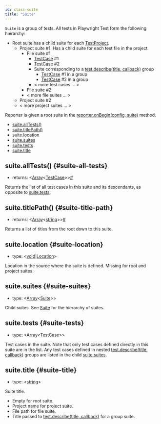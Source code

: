 ```yaml
---
id: class-suite
title: "Suite"
---
```


`Suite` is a group of tests. All tests in Playwright Test form the following hierarchy:
* Root suite has a child suite for each [TestProject].
  * Project suite #1. Has a child suite for each test file in the project.
    * File suite #1
      * [TestCase] #1
      * [TestCase] #2
      * Suite corresponding to a [test.describe(title, callback)](./api/class-test.mdx#test-describe) group
        * [TestCase] #1 in a group
        * [TestCase] #2 in a group
      * < more test cases ... >
    * File suite #2
    * < more file suites ... >
  * Project suite #2
  * < more project suites ... >

Reporter is given a root suite in the [reporter.onBegin(config, suite)](./api/class-reporter.mdx#reporter-on-begin) method.


- [suite.allTests()](./api/class-suite.mdx#suite-all-tests)
- [suite.titlePath()](./api/class-suite.mdx#suite-title-path)
- [suite.location](./api/class-suite.mdx#suite-location)
- [suite.suites](./api/class-suite.mdx#suite-suites)
- [suite.tests](./api/class-suite.mdx#suite-tests)
- [suite.title](./api/class-suite.mdx#suite-title)

## suite.allTests() {#suite-all-tests}
- returns:<a aria-hidden="true" tabindex="-1" class="list-anchor-link" id="suite-all-tests-return"/> &#60;[Array]<[TestCase]>&#62;<a href="#suite-all-tests-return" class="list-anchor">#</a>

Returns the list of all test cases in this suite and its descendants, as opposite to [suite.tests](./api/class-suite.mdx#suite-tests).

## suite.titlePath() {#suite-title-path}
- returns:<a aria-hidden="true" tabindex="-1" class="list-anchor-link" id="suite-title-path-return"/> &#60;[Array]<[string]>&#62;<a href="#suite-title-path-return" class="list-anchor">#</a>

Returns a list of titles from the root down to this suite.

## suite.location {#suite-location}
- type: &#60;[void]|[Location]&#62;

Location in the source where the suite is defined. Missing for root and project suites.

## suite.suites {#suite-suites}
- type: &#60;[Array]<[Suite]>&#62;

Child suites. See [Suite] for the hierarchy of suites.

## suite.tests {#suite-tests}
- type: &#60;[Array]<[TestCase]>&#62;

Test cases in the suite. Note that only test cases defined directly in this suite are in the list. Any test cases defined in nested [test.describe(title, callback)](./api/class-test.mdx#test-describe) groups are listed in the child [suite.suites](./api/class-suite.mdx#suite-suites).

## suite.title {#suite-title}
- type: &#60;[string]&#62;

Suite title.
* Empty for root suite.
* Project name for project suite.
* File path for file suite.
* Title passed to [test.describe(title, callback)](./api/class-test.mdx#test-describe) for a group suite.

[Accessibility]: ./api/class-accessibility.mdx "Accessibility"
[Android]: ./api/class-android.mdx "Android"
[AndroidDevice]: ./api/class-androiddevice.mdx "AndroidDevice"
[AndroidInput]: ./api/class-androidinput.mdx "AndroidInput"
[AndroidSocket]: ./api/class-androidsocket.mdx "AndroidSocket"
[AndroidWebView]: ./api/class-androidwebview.mdx "AndroidWebView"
[APIRequest]: ./api/class-apirequest.mdx "APIRequest"
[APIRequestContext]: ./api/class-apirequestcontext.mdx "APIRequestContext"
[ApiResponse]: ./api/class-apiresponse.mdx "ApiResponse"
[Browser]: ./api/class-browser.mdx "Browser"
[BrowserContext]: ./api/class-browsercontext.mdx "BrowserContext"
[BrowserServer]: ./api/class-browserserver.mdx "BrowserServer"
[BrowserType]: ./api/class-browsertype.mdx "BrowserType"
[CDPSession]: ./api/class-cdpsession.mdx "CDPSession"
[ConsoleMessage]: ./api/class-consolemessage.mdx "ConsoleMessage"
[Coverage]: ./api/class-coverage.mdx "Coverage"
[Dialog]: ./api/class-dialog.mdx "Dialog"
[Download]: ./api/class-download.mdx "Download"
[Electron]: ./api/class-electron.mdx "Electron"
[ElectronApplication]: ./api/class-electronapplication.mdx "ElectronApplication"
[ElementHandle]: ./api/class-elementhandle.mdx "ElementHandle"
[FileChooser]: ./api/class-filechooser.mdx "FileChooser"
[Frame]: ./api/class-frame.mdx "Frame"
[JSHandle]: ./api/class-jshandle.mdx "JSHandle"
[Keyboard]: ./api/class-keyboard.mdx "Keyboard"
[Locator]: ./api/class-locator.mdx "Locator"
[Logger]: ./api/class-logger.mdx "Logger"
[Mouse]: ./api/class-mouse.mdx "Mouse"
[Page]: ./api/class-page.mdx "Page"
[Playwright]: ./api/class-playwright.mdx "Playwright"
[Request]: ./api/class-request.mdx "Request"
[Response]: ./api/class-response.mdx "Response"
[Route]: ./api/class-route.mdx "Route"
[Selectors]: ./api/class-selectors.mdx "Selectors"
[TimeoutError]: ./api/class-timeouterror.mdx "TimeoutError"
[Touchscreen]: ./api/class-touchscreen.mdx "Touchscreen"
[Tracing]: ./api/class-tracing.mdx "Tracing"
[Video]: ./api/class-video.mdx "Video"
[WebSocket]: ./api/class-websocket.mdx "WebSocket"
[Worker]: ./api/class-worker.mdx "Worker"
[Fixtures]: ./api/class-fixtures.mdx "Fixtures"
[Test]: ./api/class-test.mdx "Test"
[TestConfig]: ./api/class-testconfig.mdx "TestConfig"
[TestError]: ./api/class-testerror.mdx "TestError"
[TestInfo]: ./api/class-testinfo.mdx "TestInfo"
[TestOptions]: ./api/class-testoptions.mdx "TestOptions"
[TestProject]: ./api/class-testproject.mdx "TestProject"
[WorkerInfo]: ./api/class-workerinfo.mdx "WorkerInfo"
[Location]: ./api/class-location.mdx "Location"
[Reporter]: ./api/class-reporter.mdx "Reporter"
[Suite]: ./api/class-suite.mdx "Suite"
[TestCase]: ./api/class-testcase.mdx "TestCase"
[TestResult]: ./api/class-testresult.mdx "TestResult"
[TestStep]: ./api/class-teststep.mdx "TestStep"
[Element]: https://developer.mozilla.org/en-US/docs/Web/API/element "Element"
[EvaluationArgument]: ./core-concepts.mdx#evaluation-argument "EvaluationArgument"
[Promise]: https://developer.mozilla.org/en-US/docs/Web/JavaScript/Reference/Global_Objects/Promise "Promise"
[iterator]: https://developer.mozilla.org/en-US/docs/Web/JavaScript/Reference/Iteration_protocols "Iterator"
[origin]: https://developer.mozilla.org/en-US/docs/Glossary/Origin "Origin"
[selector]: https://developer.mozilla.org/en-US/docs/Web/CSS/CSS_Selectors "selector"
[Serializable]: https://developer.mozilla.org/en-US/docs/Web/JavaScript/Reference/Global_Objects/JSON/stringify#Description "Serializable"
[UIEvent.detail]: https://developer.mozilla.org/en-US/docs/Web/API/UIEvent/detail "UIEvent.detail"
[UnixTime]: https://en.wikipedia.org/wiki/Unix_time "Unix Time"
[xpath]: https://developer.mozilla.org/en-US/docs/Web/XPath "xpath"

[Array]: https://developer.mozilla.org/en-US/docs/Web/JavaScript/Reference/Global_Objects/Array "Array"
[boolean]: https://developer.mozilla.org/en-US/docs/Web/JavaScript/Data_structures#Boolean_type "Boolean"
[Buffer]: https://nodejs.org/api/buffer.html#buffer_class_buffer "Buffer"
[ChildProcess]: https://nodejs.org/api/child_process.html "ChildProcess"
[Error]: https://nodejs.org/api/errors.html#errors_class_error "Error"
[EventEmitter]: https://nodejs.org/api/events.html#events_class_eventemitter "EventEmitter"
[function]: https://developer.mozilla.org/en-US/docs/Web/JavaScript/Reference/Global_Objects/Function "Function"
[Map]: https://developer.mozilla.org/en-US/docs/Web/JavaScript/Reference/Global_Objects/Map "Map"
[null]: https://developer.mozilla.org/en-US/docs/Web/JavaScript/Reference/Global_Objects/null "null"
[number]: https://developer.mozilla.org/en-US/docs/Web/JavaScript/Data_structures#Number_type "Number"
[Object]: https://developer.mozilla.org/en-US/docs/Web/JavaScript/Reference/Global_Objects/Object "Object"
[Promise]: https://developer.mozilla.org/en-US/docs/Web/JavaScript/Reference/Global_Objects/Promise "Promise"
[Readable]: https://nodejs.org/api/stream.html#stream_class_stream_readable "Readable"
[RegExp]: https://developer.mozilla.org/en-US/docs/Web/JavaScript/Reference/Global_Objects/RegExp "RegExp"
[string]: https://developer.mozilla.org/en-US/docs/Web/JavaScript/Data_structures#String_type "string"
[void]: https://developer.mozilla.org/en-US/docs/Web/JavaScript/Reference/Global_Objects/undefined "void"
[URL]: https://nodejs.org/api/url.html "URL"

[all available image tags]: https://mcr.microsoft.com/v2/playwright/tags/list "all available image tags"
[Docker Hub]: https://hub.docker.com/_/microsoft-playwright "Docker Hub"
[Dockerfile.focal]: https://github.com/microsoft/playwright/blob/master/utils/docker/Dockerfile.focal "Dockerfile.focal"
